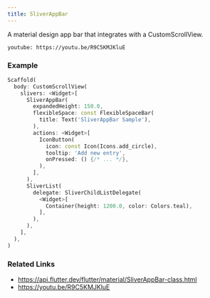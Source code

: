 ```yaml
---
title: SliverAppBar
---
```


A material design app bar that integrates with a CustomScrollView.

`youtube: https://youtu.be/R9C5KMJKluE`

### Example

```dart liveslice=SliverAppBar mockpad=iPhone7
Scaffold(
  body: CustomScrollView(
    slivers: <Widget>[
      SliverAppBar(
        expandedHeight: 150.0,
        flexibleSpace: const FlexibleSpaceBar(
          title: Text('SliverAppBar Sample'),
        ),
        actions: <Widget>[
          IconButton(
            icon: const Icon(Icons.add_circle),
            tooltip: 'Add new entry',
            onPressed: () {/* ... */},
          ),
        ],
      ),
      SliverList(
        delegate: SliverChildListDelegate(
          <Widget>[
            Container(height: 1200.0, color: Colors.teal),
          ],
        ),
      ),
    ],
  ),
)
```

### Related Links
- https://api.flutter.dev/flutter/material/SliverAppBar-class.html
- https://youtu.be/R9C5KMJKluE
